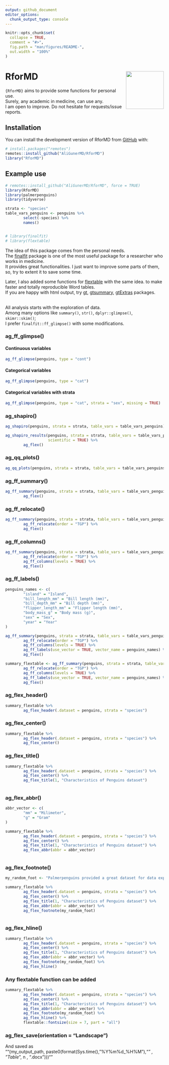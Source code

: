 ```yaml
---
output: github_document
editor_options: 
  chunk_output_type: console
---
```


<!-- README.md is generated from README.Rmd. Please edit that file -->

```r
knitr::opts_chunk$set(
  collapse = TRUE,
  comment = "#>",
  fig.path = "man/figures/README-",
  out.width = "100%"
)
```



# RforMD <a href="https://aligunermd.github.io/RforMD/"><img src="man/figures/logo.png" align="right" height="120" /></a>


<!-- badges: start -->
<!-- badges: end -->

`{RforMD}` aims to provide some functions for personal use.  
Surely, any academic in medicine, can use any.   
I am open to improve. Do not hesitate for requests/issue reports.

## Installation

You can install the development version of RforMD from [GitHub](https://github.com/) with:

```r
# install.packages("remotes")
remotes::install_github("AliGunerMD/RforMD")
library("RforMD")
```


## Example use

```r

# remotes::install_github("AliGunerMD/RforMD", force = TRUE)
library(RforMD)
library(palmerpenguins)
library(tidyverse)

strata <- "species"
table_vars_penguins <- penguins %>% 
        select(-species) %>% 
        names()


# library(finalfit)
# library(flextable)

```
The idea of this package comes from the personal needs.   
The [finalfit](https://finalfit.org) package is one of the most useful package for a researcher who works in medicine.  
It provides great functionalities. I just want to improve some parts of them, so, try to extent it to save some time.  

Later, I also added some functions for [flextable](https://ardata-fr.github.io/flextable-book/) with the same idea. to make faster and totally reproducible Word tables.   
If you are happy with html output, try [gt](https://gt.rstudio.com/), [gtsummary](https://www.danieldsjoberg.com/gtsummary/), [gtExtras](https://jthomasmock.github.io/gtExtras/) packages. 

<br>
All analysis starts with the exploration of data.  
Among many options like `summary()`, `str()`, `dplyr::glimpse()`, `skimr::skim()`;  
I prefer `finalfit::ff_glimpse()` with some modifications.

### ag_ff_glimpse()

#### Continuous variables

```r
ag_ff_glimpse(penguins, type = "cont")
```

#### Categorical variables
```r
ag_ff_glimpse(penguins, type = "cat") 

```

#### Categorical variables with strata
```r
ag_ff_glimpse(penguins, type = "cat", strata = "sex", missing = TRUE) 
```


### ag_shapiro()
```r
ag_shapiro(penguins, strata = strata, table_vars = table_vars_penguins)
```


```r
ag_shapiro_results(penguins, strata = strata, table_vars = table_vars_penguins,
                   scientific = TRUE) %>% 
        ag_flex()

```

### ag_qq_plots()

```r
ag_qq_plots(penguins, strata = strata, table_vars = table_vars_penguins)

```

### ag_ff_summary()

```r
ag_ff_summary(penguins, strata = strata, table_vars = table_vars_penguins) %>% 
        ag_flex()

```

### ag_ff_relocate()

```r
ag_ff_summary(penguins, strata = strata, table_vars = table_vars_penguins) %>% 
        ag_ff_relocate(order = "TGP") %>% 
        ag_flex()

```

### ag_ff_columns()

```r
ag_ff_summary(penguins, strata = strata, table_vars = table_vars_penguins) %>% 
        ag_ff_relocate(order = "TGP") %>% 
        ag_ff_columns(levels = TRUE) %>% 
        ag_flex()

```

### ag_ff_labels()

```r
penguins_names <- c(
        "island" = "Island",
        "bill_length_mm" = "Bill length (mm)",
        "bill_depth_mm" = "Bill depth (mm)",
        "flipper_length_mm" = "Flipper length (mm)",
        "body_mass_g" = "Body mass (g)",
        "sex" = "Sex",
        "year" = "Year"
)

ag_ff_summary(penguins, strata = strata, table_vars = table_vars_penguins) %>% 
        ag_ff_relocate(order = "TGP") %>% 
        ag_ff_columns(levels = TRUE) %>% 
        ag_ff_labels(use_vector = TRUE, vector_name = penguins_names) %>% 
        ag_flex()

```





```r
summary_flextable <- ag_ff_summary(penguins, strata = strata, table_vars = table_vars_penguins) %>% 
        ag_ff_relocate(order = "TGP") %>% 
        ag_ff_columns(levels = TRUE) %>% 
        ag_ff_labels(use_vector = TRUE, vector_name = penguins_names) %>% 
        ag_flex()
```


### ag_flex_header()
```r
summary_flextable %>% 
        ag_flex_header(.dataset = penguins, strata = "species")
```

### ag_flex_center()
```r
summary_flextable %>% 
        ag_flex_header(.dataset = penguins, strata = "species") %>% 
        ag_flex_center() 

```

### ag_flex_title()
```r
summary_flextable %>% 
        ag_flex_header(.dataset = penguins, strata = "species") %>% 
        ag_flex_center() %>% 
        ag_flex_title(1, "Characteristics of Penguins dataset")
        
```

### ag_flex_abbr()
```r

abbr_vector <- c(
        "mm" = "Milimeter",
        "g" = "Gram"
)

summary_flextable %>% 
        ag_flex_header(.dataset = penguins, strata = "species") %>% 
        ag_flex_center() %>% 
        ag_flex_title(1, "Characteristics of Penguins dataset") %>% 
        ag_flex_abbr(abbr = abbr_vector) 
      
```

### ag_flex_footnote()
```r
my_random_foot <- "Palmerpenguins provided a great dataset for data exploration & visualization, as an alternative to iris."

summary_flextable %>% 
        ag_flex_header(.dataset = penguins, strata = "species") %>% 
        ag_flex_center() %>% 
        ag_flex_title(1, "Characteristics of Penguins dataset") %>% 
        ag_flex_abbr(abbr = abbr_vector) %>% 
        ag_flex_footnote(my_random_foot) 
       
```

### ag_flex_hline()
```r
summary_flextable %>% 
        ag_flex_header(.dataset = penguins, strata = "species") %>% 
        ag_flex_center() %>% 
        ag_flex_title(1, "Characteristics of Penguins dataset") %>% 
        ag_flex_abbr(abbr = abbr_vector) %>% 
        ag_flex_footnote(my_random_foot) %>% 
        ag_flex_hline()

```

### Any flextable function can be added
```r
summary_flextable %>% 
        ag_flex_header(.dataset = penguins, strata = "species") %>% 
        ag_flex_center() %>% 
        ag_flex_title(1, "Characteristics of Penguins dataset") %>% 
        ag_flex_abbr(abbr = abbr_vector) %>% 
        ag_flex_footnote(my_random_foot) %>% 
        ag_flex_hline() %>%  
        flextable::fontsize(size = 7, part = "all")

```


### ag_flex_save(orientation = "Landscape")

And saved as\
""(my_output_path, paste0(format(Sys.time(), "%Y%m%d_%H%M"),"_" , "Table_", n , ".docx")))""

